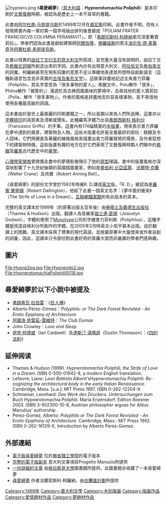 {{Globalize/English}}
{{Globalize/West}}
[[File:hypnero.png|thumb]]
《'''尋愛綺夢'''》（[[意大利語|意大利語]]：'''Hypnerotomachia Poliphili'''）是本印刷於[[文藝復興|文藝復興]]時期，被認為是歷史上一本不尋常的書籍。

此書由[[阿尔杜斯·马努提乌斯|阿尔杜斯·马努提乌斯]]於1499年12月在[[威尼斯|威尼斯]]印刷。此書作者不明，但有人發現將書內每一章的第一個字母抽出排列後會變成「POLIAM FRATER FRANCISCVS COLVMNA PERAMAVIT」，即「[[弗朗切斯科·科隆納|弗朗切斯科·科隆納]]弟兄深愛著寶莉拉」。學者們認為此書是獻給建築師[[萊昂·巴蒂斯塔·阿爾伯蒂|阿爾伯蒂]]，[[佛羅倫斯|佛羅倫斯]]的君主[[洛伦佐·德·美第奇|洛伦佐·德·美第奇]]及[[阿爾杜斯·馬努提烏斯|阿爾杜斯·馬努提烏斯]]。

此書以怪異的[[拉丁語|由拉丁文衍生的]][[義大利語|意大利文]]所寫成，並充塞大量沒有說明的，由拉丁文及[[希臘語|希臘文]][[詞根|詞根]]所創造出來的字詞。此書內亦有出現意大利文，[[阿拉伯語|阿拉伯文]]及[[希伯來語|希伯來文]]的詞彙。柯羅納甚至在現有詞彙的意思不足以準確地表達其所想時自創新語言（這種新語言包含並非真實的[[聖書體|古埃及象形文字]]）。這故事詳盡地記述主角普力菲羅（Poliphilo，其名字意思為「很多事物的愛人」。希臘文中，Polu解作「很多」，Philos解作「被愛的」）漫遊於具古典田園風味的夢境中，去尋找他的愛人寶莉拉（Polia，解作「很多事物」）。作者的風格是詳盡地去形容各樣事物，並不吝惜地使用各種最高級的詞語。

這本書由於是世上最美麗的印刷書籍之一，所以長期以來為人們所追捧。這書亦以[[字體排印學|字體排印]]的高質素及清晰度聞名，此種羅馬字體乃出自[[弗朗西斯科·格利分|弗朗西斯科·格利分]]（Francesco Griffo）的手筆。這書內有174幅精美的[[木刻|木版畫]]，用來表示普力菲羅在夢中遇到的風景，建築物及人物。這些木版畫也許是全書最好的部份：精緻及令人回味，它們用硬直及華麗的線條風格來描畫出普力菲羅冒險的場景，及作者狂想下的建築物特徵。這些版畫有趣的地方在於它們表現了文藝復興時期人們眼中的[[希臘|希臘]]及[[羅馬|羅馬]]古代歷史中的[[美學|美學]]。

[[心理學家|心理學家]][[榮格|榮格]]曾誇獎此書中的夢境影像預示了他的[[原型|原型]]理論。書中的版畫風格亦深深地影響了十九世紀後期的英國插圖畫家，例如是[[奧伯利·比亞茲萊|奧伯利·比亞茲萊]]、[[沃爾特·克蘭|沃爾特·克蘭]]（Walter Crane）及貝爾（Robert Anning Bell）。

《尋愛綺夢》的部份文字曾於1592年時被R. D.譯成[[英語|英文]]版，「R. D.」被認為是[[羅賓·單寧頓|羅賓·單寧頓]]（Robert Dallington），他給了此書一個英文名字：《夢中愛的衝突》（The Strife of Love in a Dream）。[[互聯網檔案館|互聯網檔案館]]則有此版本的真本。

完整的英文譯本於1999年（約原著出版五百年後）由[[泰晤士及戴德生出版社|泰晤士及戴德生出版社]]（Thames & Hudson）出版。翻譯人為音樂家[[祖士連·葛榮|祖士連·葛榮]]（Joscelyn Godwin），字體則使用了[[Monotype|Monotype]]公司的字體普力菲利斯（Poliphilus），這種字體是改造自格利分所創作的字體。在2005年2月時英文小型平裝本出版。由於翻譯上的困難，英文譯本採用了標準的現代英語，並捨棄原著中大量借來或作者自創的詞彙，因此，這譯本只令部份對此書好奇的普羅大眾而非嚴肅的學者們感興趣。

==圖片==
<gallery>
File:Hypne2pg.jpg
File:Hypneroto2.jpg
File:HypnerotomachiaPoliphili0018.jpg
</gallery>

==尋愛綺夢於以下小說中被提及==
*[[弗朗索瓦·拉伯雷|弗朗索瓦·拉伯雷]]：《[[巨人傳|巨人傳]]》
*Alberto Pérez-Gómez：''Polyphilo: or The Dark Forest Revisited - An Erotic Epiphany of Architecture''
*[[阿圖洛·貝雷茲-雷維特|阿圖洛·貝雷茲-雷維特]]：''The Club Dumas''
*John Crowley：''Love and Sleep''
*[[伊恩·柯德威|伊恩·柯德威]]（Ian Caldwell）及[[達斯汀·湯瑪遜|達斯汀·湯瑪遜]]（Dustin Thomason）：《[[四的法則|四的法則]]》

==延伸阅读==
*Thames & Hudson (1999). ''Hypnerotomachia Poliphili, the Strife of Love in a Dream''. ISBN 0-500-01942-8, a modern English translation.
*Lefaivre, Liane: ''Leon Battista Alberti's ''Hypnerotomachia Poliphili'' : Re-cognizing the architectural body in the early Italian Renaissance''. Cambridge, Mass. [u.a.]: MIT Press 1997. ISBN 0-262-12204-9.
*Schmeiser, Leonhard: ''Das Werk des Druckers. Untersuchungen zum Buch'' Hypnerotomachia Poliphili. Maria Enzersdorf: Edition Roesner 2003. ISBN 3-902300-10-8, Austrian philosopher argues for Aldus Manutius' authorship.
*Perez-Gomez, Alberto: ''Polyphilo or The Dark Forest Revisited - An Erotic Epiphany of Architecture.'' Cambridge, Mass.: MIT Press 1992. ISBN 0-262-16129-X, Introduction by Alberto Perez-Gomez.

==外部連結==
*[http://mitpress.mit.edu/e-books/HP/index.htm 電子版尋愛綺夢] {{Wayback|url=http://mitpress.mit.edu/e-books/HP/index.htm |date=20111205185052 }} 位於[[麻省理工學院|麻省理工學院]]的電子版本
*[https://web.archive.org/web/20061005105228/http://www.liberliber.it/biblioteca/c/colonna/index.htm 完整的電子版副本] 意大利文章項目Progetto Manuzio所提供
*[http://special.lib.gla.ac.uk/exhibns/month/feb2004.html 一份詳細的文章] {{Wayback|url=http://special.lib.gla.ac.uk/exhibns/month/feb2004.html |date=20160303202607 }} 由[[格拉斯哥大學|格拉斯哥大學]]圖書館所提供，此圖書館亦收藏了一本尋愛綺夢
*[http://www.gutenberg.org/files/18459 尋愛綺夢] 作者法蘭契斯科·柯羅納，由[[古騰堡計劃|古騰堡計劃]]所提供

[[Category:1499年|Category:1499年]]
[[Category:義大利文學|Category:義大利文學]]
[[Category:木刻版画|Category:木刻版画]]
[[Category:版画作品|Category:版画作品]]
[[Category:愛情題材作品|Category:愛情題材作品]]
[[Category:夢題材作品|Category:夢題材作品]]